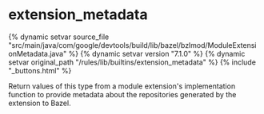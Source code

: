 <html devsite>
<head>
  <meta name="project_path" value="/_project.yaml">
  <meta name="book_path" value="/versions/7.1.0/_book.yaml">
</head>
<body>

<h1 class="page-title" id="modules.extension_metadata">extension_metadata</h1>

{% dynamic setvar source_file "src/main/java/com/google/devtools/build/lib/bazel/bzlmod/ModuleExtensionMetadata.java" %}
{% dynamic setvar version "7.1.0" %}
{% dynamic setvar original_path "/rules/lib/builtins/extension_metadata" %}
{% include "_buttons.html" %}
<!-- {% raw %} -->

Return values of this type from a module extension's implementation function to provide metadata about the repositories generated by the extension to Bazel.



</body>
</html>

<!-- {% endraw %} -->

